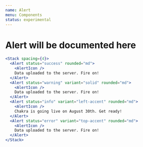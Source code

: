 ```yaml
---
name: Alert
menu: Components
status: experimental
---
```



# Alert will be documented here

```jsx
<Stack spacing={4}>
  <Alert status="success" rounded="md">
    <AlertIcon />
    Data uploaded to the server. Fire on!
  </Alert>
  <Alert status="warning" variant="solid" rounded="md">
    <AlertIcon />
    Data uploaded to the server. Fire on!
  </Alert>
  <Alert status="info" variant="left-accent" rounded="md">
    <AlertIcon />
    Chakra is going live on August 30th. Get ready!
  </Alert>
  <Alert status="error" variant="top-accent" rounded="md">
    <AlertIcon />
    Data uploaded to the server. Fire on!
  </Alert>
</Stack>
```
